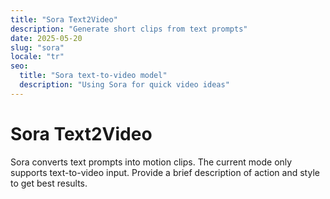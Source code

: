 ```yaml
---
title: "Sora Text2Video"
description: "Generate short clips from text prompts"
date: 2025-05-20
slug: "sora"
locale: "tr"
seo:
  title: "Sora text-to-video model"
  description: "Using Sora for quick video ideas"
---
```


# Sora Text2Video

Sora converts text prompts into motion clips. The current mode only supports text-to-video input.
Provide a brief description of action and style to get best results.
